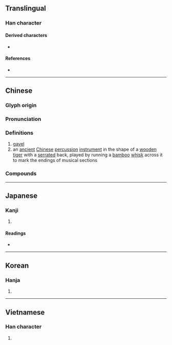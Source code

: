 {{character info}}
==Translingual==

===Han character===
{{Han char|rn=66|rad=攴|as=07|sn=11|four=18640|canj=MROK|ids=⿰吾攵}}

====Derived characters====
* {{l|mul|䢩}}

====References====
* {{Han ref|kx=0471.120|dkj=13224|dj=0823.120|hdz=21461.010|uh=6554|ud=25940|bh=B1D6|bd=45526}}

----

==Chinese==
{{zh-forms}}
{{zh-wp|zh:敔|en:Yu (percussion instrument)}}

===Glyph origin===
{{Han etym}}

===Pronunciation===
{{zh-pron
|m=yǔ
|c=jyu5
|h=pfs=
|md=
|mn=
|w=
|mc=y
|oc=y
|cat=n
}}

===Definitions===
{{zh-hanzi}}

# [[gavel]]
# an [[ancient]] [[Chinese]] [[percussion]] [[instrument]] in the shape of a [[wooden]] [[tiger]] with a [[serrated]] back, played by running a [[bamboo]] [[whisk]] across it to mark the endings of musical sections

===Compounds===
{{zh-der|柷敔}}

{{zh-cat|Musical instruments}}

----

==Japanese==

===Kanji===
{{ja-kanji|grade=|rs=攴07}}

# {{rfdef|ja|sort=攴07}}

====Readings====
* {{ja-readings|on=ぎょ,ご|kun=さしとめる}}

----

==Korean==

===Hanja===
{{ko-hanja|hangeul=어|eumhun=|rv=eo|mr=ŏ|y=e}}

# {{rfdef|ko|sort=攴07}}

----

==Vietnamese==

===Han character===
{{vi-hantu|ngữ|rs=攴07}}

# {{rfdef|vi|sort=攴07}}